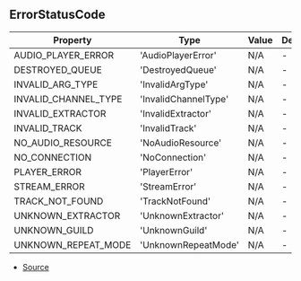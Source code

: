 ## ErrorStatusCode


| Property | Type | Value | Description |
| ----------- | ----------- | ----------- | ----------- |
| AUDIO_PLAYER_ERROR | 'AudioPlayerError' | N/A | - |
| DESTROYED_QUEUE | 'DestroyedQueue' | N/A | - |
| INVALID_ARG_TYPE | 'InvalidArgType' | N/A | - |
| INVALID_CHANNEL_TYPE | 'InvalidChannelType' | N/A | - |
| INVALID_EXTRACTOR | 'InvalidExtractor' | N/A | - |
| INVALID_TRACK | 'InvalidTrack' | N/A | - |
| NO_AUDIO_RESOURCE | 'NoAudioResource' | N/A | - |
| NO_CONNECTION | 'NoConnection' | N/A | - |
| PLAYER_ERROR | 'PlayerError' | N/A | - |
| STREAM_ERROR | 'StreamError' | N/A | - |
| TRACK_NOT_FOUND | 'TrackNotFound' | N/A | - |
| UNKNOWN_EXTRACTOR | 'UnknownExtractor' | N/A | - |
| UNKNOWN_GUILD | 'UnknownGuild' | N/A | - |
| UNKNOWN_REPEAT_MODE | 'UnknownRepeatMode' | N/A | - |


- [Source](https://github.com/Androz2091/discord-player/blob/a0c651a/packages/discord-player/src/Structures/PlayerError.ts#L1)